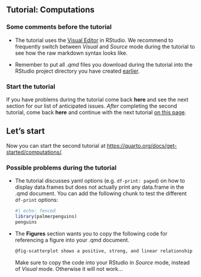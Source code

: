 
## Tutorial: Computations

### Some comments before the tutorial

- The tutorial uses the [Visual Editor](https://quarto.org/docs/visual-editor/) in RStudio. We recommend to frequently switch between *Visual* and *Source* mode during the tutorial to see how the raw markdown syntax looks like.

- Remember to put all *.qmd* files you download during the tutorial into the RStudio project directory you have created [earlier](preparations.qmd).

### Start the tutorial

If you have problems during the tutorial come back **here** and see the next section for our list of anticipated issues.
*After* completing the second tutorial, come back **here** and continue with the next tutorial [on this page](get-started_3.qmd).

:::{.callout-tip}
## Let's start
Now you can start the second tutorial at <https://quarto.org/docs/get-started/computations/>.
:::

### Possible problems during the tutorial

- The tutorial discusses yaml options (e.g. `df-print: paged`) on how to display data.frames but does not actually print any data.frame in the .qmd document. You can add the following chunk to test the different `df-print` options:
  ```r
  #| echo: fenced
  library(palmerpenguins)
  penguins
  ```
  
- The **Figures** section wants you to copy the following code for referencing a figure into your .qmd document.

  ```.md
  @fig-scatterplot shows a positive, strong, and linear relationship between the city and highway mileage of these cars.
  ```
  Make sure to copy the code into your RStudio in *Source* mode, instead of *Visual* mode. Otherwise it will not work...